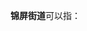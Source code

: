'''锦屏街道'''可以指：
{{PRC admin/disambig|33/02/13/001/000|62/08/23/001/000}}
{{disambig|cat=四字乡级行政区划消歧义}}